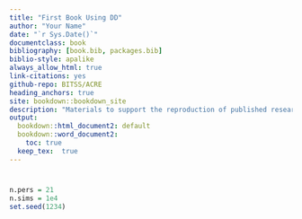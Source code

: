 ```yaml
--- 
title: "First Book Using DD"
author: "Your Name"
date: "`r Sys.Date()`"
documentclass: book
bibliography: [book.bib, packages.bib]
biblio-style: apalike
always_allow_html: true
link-citations: yes
github-repo: BITSS/ACRE
heading_anchors: true
site: bookdown::bookdown_site
description: "Materials to support the reproduction of published research in social sciences"
output:
  bookdown::html_document2: default
  bookdown::word_document2:
    toc: true
  keep_tex:  true
---
```

# {-}

```r
n.pers = 21
n.sims = 1e4
set.seed(1234)
```  






